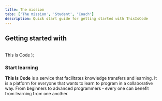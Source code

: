 ```yaml
---
title: The mission
tabs: ['The mission', 'Student', 'Coach']
description: Quick start guide for getting started with ThisIsCode
---
```

  <span>
    <h2>Getting started with</h2><br />This Is Code
  </span>
);

### Start learning

**This Is Code** is a service that facilitates knowledge transfers and learning.
It is a platform for everyone that wants to learn to program in a collaborative way. From beginners to advanced programmers - every one can 
benefit from learning from one another. 